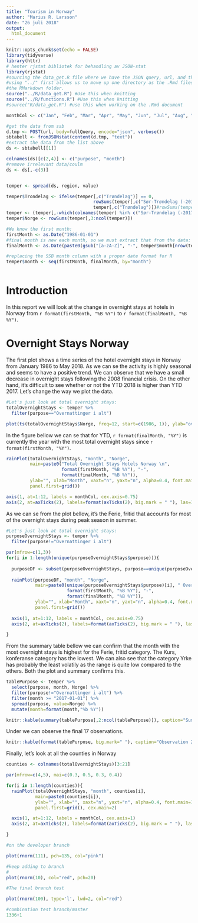 ```yaml
---
title: "Tourism in Norway"
author: "Marius R. Larsson"
date: "26 juli 2018"
output:
  html_document
---
```


```r
knitr::opts_chunk$set(echo = FALSE)
library(tidyverse)
library(httr)
# henter rjstat bibliotek for behandling av JSON-stat
library(rjstat)
#sourcing the data_get.R file where we have the JSON query, url, and the rainbowPlot function.
#using "../" first allows us to move up one directory as the .Rmd files working directory is currently
#the RMarkdown folder.
source("../R/data_get.R") #Use this when knitting
source("../R/functions.R") #Use this when knitting
#source("R/data_get.R") #use this when working on the .Rmd document

monthCol <- c("Jan", "Feb", "Mar", "Apr", "May", "Jun", "Jul", "Aug", "Sep", "Oct", "Nov", "Dec")

```


```r
#get the data from ssb 
d.tmp <- POST(url, body=fullQuery, encode="json", verbose())
sbtabell <- fromJSONstat(content(d.tmp, "text"))
#extract the data from the list above
ds <- sbtabell[[1]]

colnames(ds)[c(2,4)] <- c("purpose", "month")
#remove irrelevant data/coulm
ds <- ds[,-c(3)]


temper <- spread(ds, region, value)

temper$Trondelag <- ifelse(temper[,c("Trøndelag")] == 0, 
                                 rowSums(temper[,c("Sør-Trøndelag (-2017)","Nord-Trøndelag (-2017)", "Trøndelag")]),
                                 temper[,c("Trøndelag")])#rowSums(temper[,c("Sør-Trøndelag (-2017)","Nord-Trøndelag (-2017)", "Trøndelag")])
temper <- (temper[,-which(colnames(temper) %in% c("Sør-Trøndelag (-2017)","Nord-Trøndelag (-2017)", "Trøndelag"))])
temper$Norge <- rowSums(temper[,3:ncol(temper)])

#We know the first month:
firstMonth <- as.Date("1986-01-01")
#final month is new each month, so we must extract that from the data:
finalMonth <- as.Date(paste0(gsub("[a-zA-Z]", "-", temper$month[nrow(temper)]), "-01"))

#replacing the SSB month column with a proper date format for R
temper$month <- seq(firstMonth, finalMonth, by="month")



```

# Introduction

In this report we will look at the change in overnight stays at hotels in Norway from `r format(firstMonth, "%B %Y")` to `r format(finalMonth, "%B %Y")`.

# Overnight Stays Norway

The first plot shows a time series of the hotel overnight stays in Norway from January 1986 to May 2018. As we can se the activity is highly seasonal and seems to have a positive trend. We can observe that we have a small decrease in overnight stays following the 2008 financial crisis. On the other hand, it's difficult to see whether or not the YTD 2018 is higher than YTD 2017. Let's change the way we plot the data.

```r
#Let's just look at total overnight stays:
totalOvernightStays <- temper %>% 
  filter(purpose=="Overnattinger i alt")

plot(ts(totalOvernightStays$Norge, freq=12, start=c(1986, 1)), ylab="overnight stays")
```

In the figure bellow we can se that for YTD, `r format(finalMonth, "%Y")` is currently the year with the most total overnight stays since `r format(firstMonth, "%Y")`.

```r


rainPlot(totalOvernightStays, "month", "Norge", 
         main=paste0("Total Overnight Stays Hotels Norway \n", 
                     format(firstMonth, "%B %Y"), "-", 
                     format(finalMonth, "%B %Y")), 
         ylab="", xlab="Month", xaxt="n", yaxt="n", alpha=0.4, font.main=1,
         panel.first=grid())

axis(1, at=1:12, labels = monthCol, cex.axis=0.75)
axis(2, at=axTicks(2), labels=format(axTicks(2), big.mark = " "), las=1, cex.axis=0.75)

```

As we can se from the plot bellow, it's the Ferie, fritid that accounts for most of the overnight stays during peak season in summer. 

```r
#Let's just look at total overnight stays:
purposeOvernightStays <- temper %>% 
  filter(purpose!="Overnattinger i alt")

par(mfrow=c(1,3))
for(i in 1:length(unique(purposeOvernightStays$purpose))){
  
  purposeDF <- subset(purposeOvernightStays, purpose==unique(purposeOvernightStays$purpose)[i])
  
  rainPlot(purposeDF, "month", "Norge", 
           main=paste0(unique(purposeOvernightStays$purpose)[i], " Overnight Stays Norway \n", 
                       format(firstMonth, "%B %Y"), "-", 
                       format(finalMonth, "%B %Y")), 
           ylab="", xlab="Month", xaxt="n", yaxt="n", alpha=0.4, font.main=1,
           panel.first=grid())
  
  axis(1, at=1:12, labels = monthCol, cex.axis=0.75)
  axis(2, at=axTicks(2), labels=format(axTicks(2), big.mark = " "), las=1, cex.axis=0.75)

}
```

From the summary table bellow we can confirm that the month with the most overnight stays is highest for the Ferie, fritid category. The Kurs, konferanse category has the lowest. We can also see that the category Yrke has probably the least volatily as the range is quite low compared to the others. Both the plot and summary confirms this.

```r
tablePurpose <- temper %>% 
  select(purpose, month, Norge) %>% 
  filter(purpose!="Overnattinger i alt") %>% 
  filter(month >= "2017-01-01") %>% 
  spread(purpose, value=Norge) %>% 
  mutate(month=format(month,"%b %Y"))

knitr::kable(summary(tablePurpose[,2:ncol(tablePurpose)]), caption="Summary Table 2017-2018")
```

Under we can observe the final 17 observations. 

```r
knitr::kable(format(tablePurpose, big.mark=" "), caption="Observation 2017-2018")
```

Finally, let's look at all the counties in Norway

```r
counties <- colnames(totalOvernightStays)[3:21]

par(mfrow=c(4,5), mai=c(0.3, 0.5, 0.3, 0.4))

for(i in 1:length(counties)){
  rainPlot(totalOvernightStays, "month", counties[i], 
           main=paste0(counties[i]), 
           ylab="", xlab="", xaxt="n", yaxt="n", alpha=0.4, font.main=1,
           panel.first=grid(), cex.main=2)

  axis(1, at=1:12, labels = monthCol, cex.axis=1)
  axis(2, at=axTicks(2), labels=format(axTicks(2), big.mark = " "), las=1, cex.axis=1)

}
```


```r
#on the developer branch

plot(rnorm(111), pch=135, col="pink")
```

```r
#keep adding to branch
#
plot(rnorm(10), col="red", pch=20)
```

```r
#The final branch test

plot(rnorm(100), type='l', lwd=2, col="red")
```

```r
#combination test branch/master
1336+1
```

